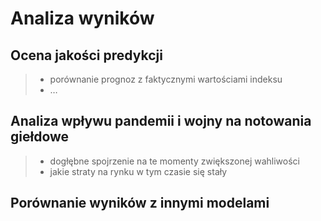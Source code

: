 # Analiza wyników

```{=latex}
\fancyhead[LO]{\textbf{\small{Analiza wyników}}}
\renewcommand{\headrulewidth}{0.5pt}
```

## Ocena jakości predykcji

> - porównanie prognoz z faktycznymi wartościami indeksu
> - ...

## Analiza wpływu pandemii i wojny na notowania giełdowe

> - dogłębne spojrzenie na te momenty zwiększonej wahliwości
> - jakie straty na rynku w tym czasie się stały

## Porównanie wyników z innymi modelami

\AAQ{jakimi modelami?}
